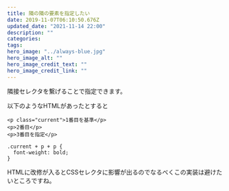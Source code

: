 ```yaml
---
title: 隣の隣の要素を指定したい
date: 2019-11-07T06:10:50.676Z
updated_date: "2021-11-14 22:00"
description: ""
categories:
tags:
hero_image: "../always-blue.jpg"
hero_image_alt: ""
hero_image_credit_text: ""
hero_image_credit_link: ""
---
```

隣接セレクタを繋げることで指定できます。

以下のようなHTMLがあったとすると

```
<p class="current">1番目を基準</p>
<p>2番目</p>
<p>3番目を指定</p>
```

```
.current + p + p {
  font-weight: bold;
}
```

HTMLに改修が入るとCSSセレクタに影響が出るのでなるべくこの実装は避けたいところですね。
